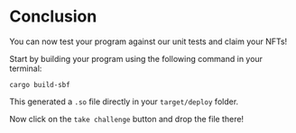 # Conclusion

You can now test your program against our unit tests and claim your NFTs!

Start by building your program using the following command in your terminal:

```
cargo build-sbf
```

This generated a `.so` file directly in your `target/deploy` folder.

Now click on the `take challenge` button and drop the file there!